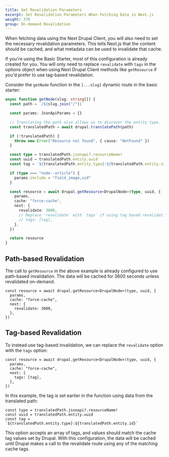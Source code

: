 ```yaml
---
title: Set Revalidation Parameters
excerpt: Set Revalidation Parameters When Fetching Data in Next.js
weight: 370
group: On-demand Revalidation
---
```


When fetching data using the Next Drupal Client, you will also need to set the necessary revalidation parameters. This tells Next.js that the content should be cached, and what metadata can be used to invalidate that cache.

<Callout>

If you're using the Basic Starter, most of this configuration is already created for you. You will only need to replace `revalidate` with `tags` in the options object when using Next Drupal Client methods like `getResource` if you'd prefer to use tag-based revalidation.

</Callout>

Consider the `getNode` function in the `[...slug]` dynamic route in the basic starter:

```ts title=app/[..slug]/page.tsx
async function getNode(slug: string[]) {
  const path = `/${slug.join("/")}`

  const params: JsonApiParams = {}

  // Translating the path also allows us to discover the entity type.
  const translatedPath = await drupal.translatePath(path)

  if (!translatedPath) {
    throw new Error("Resource not found", { cause: "NotFound" })
  }

  const type = translatedPath.jsonapi?.resourceName!
  const uuid = translatedPath.entity.uuid
  const tag = `${translatedPath.entity.type}:${translatedPath.entity.id}`

  if (type === "node--article") {
    params.include = "field_image,uid"
  }

  const resource = await drupal.getResource<DrupalNode>(type, uuid, {
    params,
    cache: "force-cache",
    next: {
      revalidate: 3600,
      // Replace `revalidate` with `tags` if using tag based revalidation.
      // tags: [tag],
    },
  })

  return resource
}
```

## Path-based Revalidation

The call to `getResource` in the above example is already configured to use path-based invalidation. The data will be cached for 3600 seconds unless revalidated on-demand.

```tsx
const resource = await drupal.getResource<DrupalNode>(type, uuid, {
  params,
  cache: "force-cache",
  next: {
    revalidate: 3600,
  },
})
```

## Tag-based Revalidation

To instead use tag-based invalidation, we can replace the `revalidate` option with the `tags` option:

```tsx
const resource = await drupal.getResource<DrupalNode>(type, uuid, {
  params,
  cache: "force-cache",
  next: {
    tags: [tag],
  },
})
```

In this example, the tag is set earlier in the function using data from the translated path:

```tsx
const type = translatedPath.jsonapi?.resourceName!
const uuid = translatedPath.entity.uuid
const tag = `${translatedPath.entity.type}:${translatedPath.entity.id}`
```

This option accepts an array of tags, and values should match the cache tag values set by Drupal. With this configuration, the data will be cached until Drupal makes a call to the revalidate route using any of the matching cache tags.
